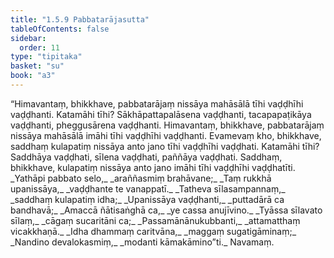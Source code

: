 ```yaml
---
title: "1.5.9 Pabbatarājasutta"
tableOfContents: false
sidebar:
  order: 11
type: "tipitaka"
basket: "su"
book: "a3"
---
```



<DynamicBreadcrumb />

<Division number="49" book="a3" bookNo="15" page="150">

<Paragraph number="292" book="a3">
“Himavantaṃ, bhikkhave, pabbatarājaṃ nissāya mahāsālā tīhi vaḍḍhīhi vaḍḍhanti. Katamāhi tīhi? Sākhāpattapalāsena vaḍḍhanti, tacapapaṭikāya vaḍḍhanti, pheggusārena vaḍḍhanti. Himavantaṃ, bhikkhave, pabbatarājaṃ nissāya mahāsālā imāhi tīhi vaḍḍhīhi vaḍḍhanti.
</Paragraph>

<Paragraph number="293" book="a3">
Evamevaṃ kho, bhikkhave, saddhaṃ kulapatiṃ nissāya anto jano tīhi vaḍḍhīhi vaḍḍhati. Katamāhi tīhi? Saddhāya vaḍḍhati, sīlena vaḍḍhati, paññāya vaḍḍhati. Saddhaṃ, bhikkhave, kulapatiṃ nissāya anto jano imāhi tīhi vaḍḍhīhi vaḍḍhatīti.
</Paragraph>

<Paragraph number="294" type="verses" book="a3">
_Yathāpi pabbato selo,_  
_araññasmiṃ brahāvane;_  
_Taṃ rukkhā upanissāya,_  
_vaḍḍhante te vanappatī._  

</Paragraph>

<Paragraph number="295" type="verses" book="a3">
_Tatheva sīlasampannaṃ,_  
_saddhaṃ kulapatiṃ idha;_  
_Upanissāya vaḍḍhanti,_  
_puttadārā ca bandhavā;_  
_Amaccā ñātisaṅghā ca,_  
_ye cassa anujīvino._  

</Paragraph>

<Paragraph number="296" type="verses" book="a3">
_Tyāssa sīlavato sīlaṃ,_  
_cāgaṃ sucaritāni ca;_  
_Passamānānukubbanti,_  
_attamatthaṃ vicakkhaṇā._  

</Paragraph>

<Paragraph number="297" type="verses" book="a3">
_Idha dhammaṃ caritvāna,_  
_maggaṃ sugatigāminaṃ;_  
_Nandino devalokasmiṃ,_  
_modanti kāmakāmino”ti._  


</Paragraph>
</Division>

<Paragraph number="298" type="center" book="a3">
Navamaṃ.
</Paragraph>